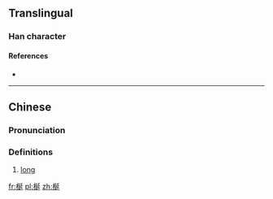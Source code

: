 ==Translingual==

===Han character===
{{Han char|rn=75|rad=木|as=07|sn=11|four=42941|canj=DNKM|ids=⿰木延}}

====References====
* {{Han ref|kx=0531.080|dkj=14887|dj=0919.090|hdz=21201.020|uh=68B4|ud=26804|bh=D9C0|bd=55744}}

----

==Chinese==
{{zh-forms}}

===Pronunciation===
{{zh-pron
|m=chān
|c=cin1
|mc=y
|oc=y
|ma=
|cat=a
}}

===Definitions===
# [[long]]

[[fr:梴]]
[[pl:梴]]
[[zh:梴]]